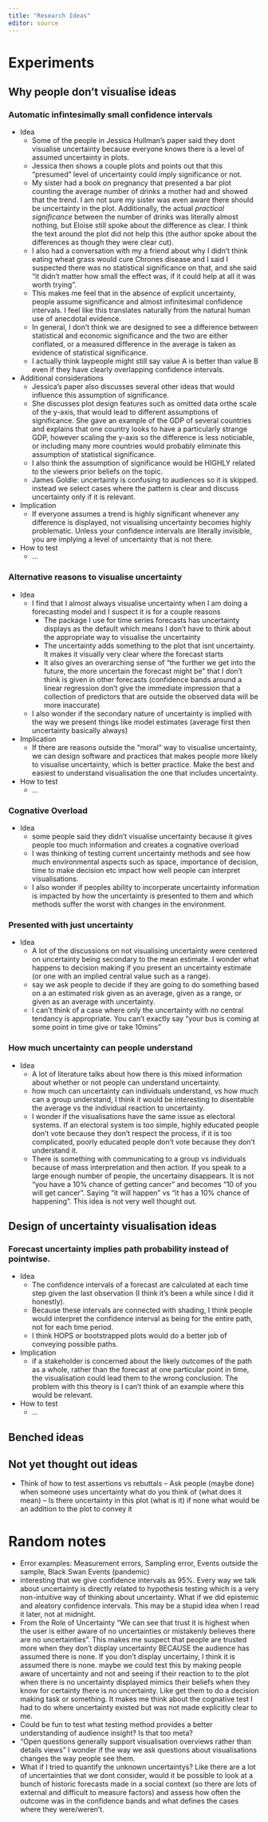 ```yaml
---
title: "Research Ideas"
editor: source
---
```


# Experiments

## Why people don't visualise ideas

### Automatic infintesimally small confidence intervals

-   Idea
    -   Some of the people in Jessica Hullman's paper said they dont visualise uncertainty because everyone knows there is a level of assumed uncertainty in plots.
    -   Jessica then shows a couple plots and points out that this "presumed" level of uncertainty could imply significance or not.
    -   My sister had a book on pregnancy that presented a bar plot counting the average number of drinks a mother had and showed that the trend. I am not sure my sister was even aware there should be uncertainty in the plot. Additionally, the actual *practical significance* between the number of drinks was literally almost nothing, but Eloise still spoke about the difference as clear. I think the text around the plot did not help this (the author spoke about the differences as though they were clear cut).
    -   I also had a conversation with my a friend about why I didn't think eating wheat grass would cure Chrones disease and I said I suspected there was no statistical significance on that, and she said "it didn't matter how small the effect was, if it could help at all it was worth trying".
    -   This makes me feel that in the absence of explicit uncertainty, people assume significance and almost infinitesimal confidence intervals. I feel like this translates naturally from the natural human use of anecdotal evidence.
    -   In general, I don't think we are designed to see a difference between statistical and economic significance and the two are either conflated, or a measured difference in the average is taken as evidence of statistical significance.\
    -   I actually think laypeople might still say value A is better than value B even if they have clearly overlapping confidence intervals.
-   Additional considerations
    -   Jessica's paper also discusses several other ideas that would influence this assumption of significance.
    -   She discusses plot design features such as omitted data orthe scale of the y-axis, that would lead to different assumptions of significance. She gave an example of the GDP of several countries and explains that one country looks to have a particularly strange GDP, however scaling the y-axis so the difference is less noticiable, or including many more countries would probably eliminate this assumption of statistical significance.
    -   I also think the assumption of significance would be HIGHLY related to the viewers prior beliefs on the topic.
    -   James Goldie: uncertainty is confusing to audiences so it is skipped. instead we select cases where the pattern is clear and discuss uncertainty only if it is relevant.
-   Implication
    -   If everyone assumes a trend is highly significant whenever any difference is displayed, not visualising uncertainty becomes highly problematic. Unless your confidence intervals are literally invisible, you are implying a level of uncertainty that is not there.
-   How to test
    -   ...

### Alternative reasons to visualise uncertainty

-   Idea
    -   I find that I almost always visualise uncertainty when I am doing a forecasting model and I suspect it is for a couple reasons
        -   The package I use for time series forecasts has uncertainty displays as the default which means I don't have to think about the appropriate way to visualise the uncertainty
        -   The uncertainty adds something to the plot that isnt uncertainty. It makes it visually very clear where the forecast starts
        -   It also gives an overarching sense of "the further we get into the future, the more uncertain the forecast might be" that I don't think is given in other forecasts (confidence bands around a linear regression don't give the immediate impression that a collection of predictors that are outside the observed data will be more inaccurate)
    -   I also wonder if the secondary nature of uncertainty is implied with the way we present things like model estimates (average first then uncertainty basically always)
-   Implication
    -   If there are reasons outside the "moral" way to visualise uncertainty, we can design software and practices that makes people more likely to visualise uncertainty, which is better practice. Make the best and easiest to understand visualisation the one that includes uncertainty.
-   How to test
    -   ...

### Cognative Overload

-   Idea
    -   some people said they didn't visualise uncertainty because it gives people too much information and creates a cognative overload
    -   I was thinking of testing current uncertainty methods and see how much environmental aspects such as space, importance of decision, time to make decision etc impact how well people can interpret visualisations.
    -   I also wonder if peoples ability to incorperate uncertainty information is impacted by how the uncertainty is presented to them and which methods suffer the worst with changes in the environment.

### Presented with just uncertainty

-   Idea
    -   A lot of the discussions on not visualising uncertainty were centered on uncertainty being secondary to the mean estimate. I wonder what happens to decision making if you present an uncertainty estimate (or one with an implied central value such as a range).
    -   say we ask people to decide if they are going to do something based on a an estimated risk given as an average, given as a range, or given as an average with uncertainty.
    -   I can't think of a case where only the uncertainty with *no* central tendancy is appropriate. You can't exactly say "your bus is coming at some point in time give or take 10mins"

### How much uncertainty can people understand

-   Idea
    -   A lot of literature talks about how there is this mixed information about whether or not people can understand uncertainty.
    -   how much can uncertainty can individuals understand, vs how much can a group understand, I think it would be interesting to disentable the average vs the individual reaction to uncertainty.
    -   I wonder if the visualisations have the same issue as electoral systems. If an electoral system is too simple, highly educated people don't vote because they don't respect the process, if it is too complicated, poorly educated people don't vote because they don't understand it.
    -   There is something with communicating to a group vs individuals because of mass interpretation and then action. If you speak to a large enough number of people, the uncertainy disappears. It is not "you have a 10% chance of getting cancer" and becomes "10 of you will get cancer". Saying "it will happen" vs "it has a 10% chance of happening". This idea is not very well thought out.

## Design of uncertainty visualisation ideas

### Forecast uncertainty implies path probability instead of pointwise.

-   Idea
    -   The confidence intervals of a forecast are calculated at each time step given the last observation (I think it's been a while since I did it honestly).
    -   Because these intervals are connected with shading, I think people would interpret the confidence interval as being for the entire path, not for each time period.
    -   I think HOPS or bootstrapped plots would do a better job of conveying possible paths.
-   Implication
    -   if a stakeholder is concerned about the likely outcomes of the path as a whole, rather than the forecast at one particular point in time, the visualisation could lead them to the wrong conclusion. The problem with this theory is I can't think of an example where this would be relevant.
-   How to test
    -   ...

## Benched ideas

## Not yet thought out ideas

-   Think of how to test assertions vs rebuttals -- Ask people (maybe done) when someone uses uncertainty what do you think of (what does it mean) -- Is there uncertainty in this plot (what is it) if none what would be an addition to the plot to convey it


# Random notes
- Error examples: Measurement errors, Sampling error, Events outside the sample, Black Swan Events (pandemic)
- interesting that we give confidence intervals as 95%. Every way we talk about uncertainty is directly related to hypothesis testing which is a very non-intuitive way of thinking about uncertainty. What if we did epistemic and aleatory confidence intervals. This may be a stupid idea when I read it later, not at midnight.
- From the Role of Uncertainty "We can see that trust it is highest when the user is either aware of no uncertainties or mistakenly believes there are no uncertainties". This makes me suspect that people are trusted more when they don't display uncertainty BECAUSE the audience has assumed there is none.  If you don't display uncertainy, I think it is assumed there is none. maybe we could test this by making people aware of uncertainty and not and seeing if their reaction to to the plot when there is no uncertainty displayed mimics their beliefs when they know for certainty there is no uncertainty. Like get them to do a decision making task or something. It makes me think about the cognative test I had to do where uncertainty existed but was not made explicitly clear to me.
- Could be fun to test what testing method provides a better understanding of audience insight? Is that too meta?
- "Open questions generally support visualisation overviews rather than details views" I wonder if the way we ask questions about visualisations changes the way people see them.
- What if I tried to quantify the unknown uncertaintys? Like there are a lot of uncertainties that we dont consider, would it be possible to look at a bunch of historic forecasts made in a social context (so there are lots of external and difficult to measure factors) and assess how often the outcome was in the confidence bands and what defines the cases where they were/weren't.